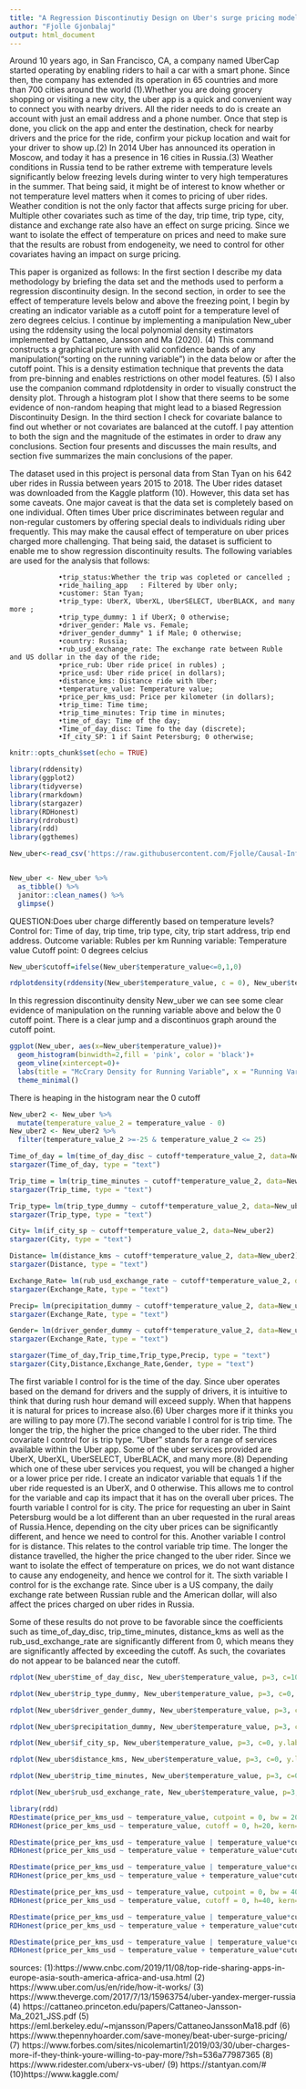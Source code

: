 ```yaml
---
title: "A Regression Discontinutiy Design on Uber's surge pricing model based on temperature levels"
author: "Fjolle Gjonbalaj"
output: html_document
---
```


Around 10 years ago, in San Francisco, CA, a company named UberCap started operating by enabling riders to hail a car with a
smart phone. Since then, the company has extended its operation in 65 countries and more than 700 cities around the world (1).Whether you are doing grocery shopping or visiting a new city, the uber app is a quick and convenient way to connect you with nearby drivers. All the rider needs to do is create an account with just an email address and a phone number. Once that step is done, you click on the app and enter the destination, check for nearby drivers and the price for the ride, confirm your pickup location and wait for your driver to show up.(2)  In 2014 Uber has announced its operation in Moscow, and today it has a presence in 16 cities in Russia.(3)  Weather conditions in Russia tend to be rather extreme with temperature levels significantly below freezing levels during winter to very high temperatures in the summer. That being said, it might be of interest to know whether or not temperature level matters when it comes to pricing of uber rides. Weather condition is not the only factor that affects surge pricing for uber.  Multiple other covariates such as time of the day, trip time, trip type, city, distance and exchange rate also have an effect on surge pricing. Since we want to isolate the effect of temperature on prices and need to make sure that the results are robust from endogeneity, we need to control for other covariates having an impact on surge pricing. 

This paper is organized as follows: In the first section I describe my data methodology by briefing the data set and the methods used to perform a regression discontinuity design. In the second section, in order to see the effect of temperature levels below and above the freezing point, I begin by creating an indicator variable as a cutoff point for a temperature level of zero degrees celcius. I continue by implementing a manipulation New_uber using the rddensity using the local polynomial density estimators implemented by Cattaneo, Jansson and Ma (2020). (4) This command constructs a graphical picture with valid confidence bands of any manipulation("sorting on the running variable") in the data below or after the cutoff point. This is a density estimation technique that prevents the data from pre-binning and enables restrictions on other model features. (5) I also use the companion command rdplotdensity in order to visually construct the density plot. Through a histogram plot I show that there seems to be some evidence of non-random heaping that might lead to a biased Regression Discontinuity Design. In the third section I check for covariate balance to find out whether or not covariates are balanced at the cutoff. I pay attention to both the sign and the magnitude of the estimates in order to draw any conclusions.  Section four presents and discusses the main results, and section five summarizes the main conclusions of the paper.



The dataset used in this project is personal data from Stan Tyan on his 642 uber rides in Russia between years 2015 to 2018. The Uber rides dataset was downloaded from the Kaggle platform (10). However, this data set has some caveats. One major caveat is that the data set is completely based on one individual. Often times Uber price discriminates between regular and non-regular customers by offering special deals to individuals riding uber frequently.  This may make the causal effect of temperature on uber prices charged more challenging. That being said, the dataset is sufficient to enable me to show regression discontinuity results. 
The following variables are used for the analysis that follows:


                •trip_status:Whether the trip was copleted or cancelled ;	
                •ride_hailing_app	: Filtered by Uber only;
                •customer: Stan Tyan;
                •trip_type: UberX, UberXL, UberSELECT, UberBLACK, and many more	;
                •trip_type_dummy: 1 if UberX; 0 otherwise;
                •driver_gender: Male vs. Female;
                •driver_gender_dummy" 1 if Male; 0 otherwise;
                •country: Russia;
                •rub_usd_exchange_rate: The exchange rate between Ruble and US dollar in the day of the ride;
                •price_rub: Uber ride price( in rubles)	;
                •price_usd: Uber ride price( in dollars);
                •distance_kms: Distance ride with Uber;
                •temperature_value: Temperature value;
                •price_per_kms_usd: Price per kilometer (in dollars);
                •trip_time: Time time;
                •trip_time_minutes: Trip time in minutes;
                •time_of_day: Time of the day;	
                •Time_of_day_disc: Time fo the day (discrete);
                •If_city_SP: 1 if Saint Petersburg; 0 otherwise;




```r
knitr::opts_chunk$set(echo = TRUE)
```


```r
library(rddensity)
library(ggplot2)
library(tidyverse)
library(rmarkdown)
library(stargazer)
library(RDHonest)
library(rdrobust)
library(rdd)
library(ggthemes)

New_uber<-read_csv('https://raw.githubusercontent.com/Fjolle/Causal-Inference-Project/main/Data/New_uber.csv')


New_uber <- New_uber %>% 
  as_tibble() %>%  
  janitor::clean_names() %>% 
  glimpse() 
```


QUESTION:Does uber charge differently based on temperature levels?
Control for: Time of day, trip time, trip type, city, trip start address, trip end address. 
Outcome variable: Rubles per km
Running variable: Temperature value
Cutoff point: 0 degrees celcius




```r
New_uber$cutoff=ifelse(New_uber$temperature_value<=0,1,0)
```


```r
rdplotdensity(rddensity(New_uber$temperature_value, c = 0), New_uber$temperature_value)
```

In this regression discontinuity density New_uber we can see some clear evidence of manipulation on the running variable above and below the 0 cutoff point. There is a clear jump and a discontinuos graph around the cutoff point.

```r

ggplot(New_uber, aes(x=New_uber$temperature_value))+
  geom_histogram(binwidth=2,fill = 'pink', color = 'black')+
  geom_vline(xintercept=0)+
  labs(title = "McCrary Density for Running Variable", x = "Running Variable: Temperature Value", y = "Density")+
  theme_minimal()
```

There is heaping in the histogram near the 0 cutoff

```r
New_uber2 <- New_uber %>%
  mutate(temperature_value_2 = temperature_value - 0)
New_uber2 <- New_uber2 %>%
  filter(temperature_value_2 >=-25 & temperature_value_2 <= 25)
```


```r
Time_of_day = lm(time_of_day_disc ~ cutoff*temperature_value_2, data=New_uber2)
stargazer(Time_of_day, type = "text")

Trip_time = lm(trip_time_minutes ~ cutoff*temperature_value_2, data=New_uber2)
stargazer(Trip_time, type = "text")

Trip_type= lm(trip_type_dummy ~ cutoff*temperature_value_2, data=New_uber2)
stargazer(Trip_type, type = "text")

City= lm(if_city_sp ~ cutoff*temperature_value_2, data=New_uber2)
stargazer(City, type = "text")

Distance= lm(distance_kms ~ cutoff*temperature_value_2, data=New_uber2)
stargazer(Distance, type = "text")

Exchange_Rate= lm(rub_usd_exchange_rate ~ cutoff*temperature_value_2, data=New_uber2)
stargazer(Exchange_Rate, type = "text")

Precip= lm(precipitation_dummy ~ cutoff*temperature_value_2, data=New_uber2)
stargazer(Exchange_Rate, type = "text")

Gender= lm(driver_gender_dummy ~ cutoff*temperature_value_2, data=New_uber2)
stargazer(Exchange_Rate, type = "text")
```

```r
stargazer(Time_of_day,Trip_time,Trip_type,Precip, type = "text")
stargazer(City,Distance,Exchange_Rate,Gender, type = "text")
```
The first variable I control for is the time of the day. Since uber operates based on the demand for drivers and the supply of drivers, it is intuitive to think that during rush hour demand will exceed supply. When that happens it is natural for prices to increase also.(6) Uber charges more if it thinks you are willing to pay more (7).The second variable I control for is trip time. The longer the trip, the higher the price changed to the uber rider. The third covariate I control for is trip type.  “Uber” stands for a range of services available within the Uber app. Some of the uber services provided are UberX, UberXL, UberSELECT, UberBLACK, and many more.(8) Depending which one of these uber services you request, you will be changed a higher or a lower price per ride. I create an indicator variable that equals 1 if the uber ride requested is an UberX, and 0 otherwise. This allows me to control for the variable and cap its impact that it has on the overall uber prices. The fourth variable I control for is city. The price for requesting an uber in Saint Petersburg would be a lot different than an uber requested in the rural areas of Russia.Hence, depending on the city uber prices can be significantly different, and hence we need to control for this. Another variable I control for is distance. This relates to the control variable trip time. The longer the distance travelled, the higher the price changed to the uber rider. Since we want to isolate the effect of temperature on prices, we do not want distance to cause any endogeneity, and hence we control for it. The sixth variable I control for is the exchange rate. Since uber is a US company, the daily exchange rate between Russian ruble and the American dollar, will also affect the prices charged on uber rides in Russia. 


Some of these results do not prove to be favorable since the coefficients such as time_of_day_disc, trip_time_minutes, distance_kms as well as the rub_usd_exchange_rate are significantly different from 0, which means they are significantly affected by exceeding the cutoff. As such, the covariates do not appear to be balanced near the cutoff.

```r
rdplot(New_uber$time_of_day_disc, New_uber$temperature_value, p=3, c=10, y.label='Time of the day', x.label='Temperature value', kernel="triangular", ci=NULL,col.dots = 'pink', col.lines = 'lightblue' )

rdplot(New_uber$trip_type_dummy, New_uber$temperature_value, p=3, c=0, y.label='Trip type', x.label='Temperature value', kernel="triangular", ci=NULL,col.dots = 'pink', col.lines = 'lightblue' )

rdplot(New_uber$driver_gender_dummy, New_uber$temperature_value, p=3, c=0, y.label='Gender', x.label='Temperature value', kernel="triangular" , ci=NULL,col.dots = 'pink', col.lines = 'lightblue')

rdplot(New_uber$precipitation_dummy, New_uber$temperature_value, p=3, c=0, y.label='Precipitation', x.label='Temperature value', kernel="triangular", ci=NULL,col.dots = 'pink', col.lines = 'lightblue' )

rdplot(New_uber$if_city_sp, New_uber$temperature_value, p=3, c=0, y.label='City', x.label='Temperature value', kernel="triangular", ci=NULL,col.dots = 'pink', col.lines = 'lightblue' )

rdplot(New_uber$distance_kms, New_uber$temperature_value, p=3, c=0, y.label='Dinstance in km', x.label='Temperature value', kernel="triangular", ci=NULL,col.dots = 'pink', col.lines = 'lightblue' )

rdplot(New_uber$trip_time_minutes, New_uber$temperature_value, p=3, c=0, y.label='Trip time in minutes', x.label='Temperature value', kernel="triangular", ci=NULL,col.dots = 'pink', col.lines = 'lightblue' )

rdplot(New_uber$rub_usd_exchange_rate, New_uber$temperature_value, p=3, c=0, y.label='Exchange rate', x.label='Temperature value', kernel="triangular", ci=NULL,col.dots = 'pink', col.lines = 'lightblue' )
```



```r
library(rdd)
RDestimate(price_per_kms_usd ~ temperature_value, cutpoint = 0, bw = 20, data=New_uber)
RDHonest(price_per_kms_usd ~ temperature_value, cutoff = 0, h=20, kern="triangular", M=0.1, sclass="T", order = 1, data=New_uber)

RDestimate(price_per_kms_usd ~ temperature_value | temperature_value*cutoff, cutpoint = 0, bw = 20, data=New_uber)
RDHonest(price_per_kms_usd ~ temperature_value + temperature_value*cutoff, cutoff = 0, h=20, kern="triangular", M=0.1, sclass="T", order = 1, data=New_uber)

RDestimate(price_per_kms_usd ~ temperature_value | temperature_value*cutoff + (temperature_value^2)*cutoff, cutpoint = 0, bw = 20, data=New_uber)
RDHonest(price_per_kms_usd ~ temperature_value + temperature_value*cutoff + (temperature_value^2)*cutoff, cutoff = 0, h=20, kern="triangular", M=0.1, sclass="T", order = 1, data=New_uber)

RDestimate(price_per_kms_usd ~ temperature_value, cutpoint = 0, bw = 40, data=New_uber)
RDHonest(price_per_kms_usd ~ temperature_value, cutoff = 0, h=40, kern="triangular", M=0.1, sclass="T", order = 1, data=New_uber)

RDestimate(price_per_kms_usd ~ temperature_value | temperature_value*cutoff, cutpoint = 0, bw = 40, data=New_uber)
RDHonest(price_per_kms_usd ~ temperature_value + temperature_value*cutoff, cutoff = 0, h=40, kern="triangular", M=0.1, sclass="T", order = 1, data=New_uber)

RDestimate(price_per_kms_usd ~ temperature_value | temperature_value*cutoff + (temperature_value^2)*cutoff, cutpoint = 0, bw = 40, data=New_uber)
RDHonest(price_per_kms_usd ~ temperature_value + temperature_value*cutoff + (temperature_value^2)*cutoff, cutoff = 0, h=40, kern="triangular", M=0.1, sclass="T", order = 1, data=New_uber)

```




sources: 
(1):https://www.cnbc.com/2019/11/08/top-ride-sharing-apps-in-europe-asia-south-america-africa-and-usa.html
(2) https://www.uber.com/us/en/ride/how-it-works/
(3) https://www.theverge.com/2017/7/13/15963754/uber-yandex-merger-russia
(4) https://cattaneo.princeton.edu/papers/Cattaneo-Jansson-Ma_2021_JSS.pdf
(5) https://eml.berkeley.edu/~mjansson/Papers/CattaneoJanssonMa18.pdf
(6) https://www.thepennyhoarder.com/save-money/beat-uber-surge-pricing/
(7) https://www.forbes.com/sites/nicolemartin1/2019/03/30/uber-charges-more-if-they-think-youre-willing-to-pay-more/?sh=536a77987365
(8) https://www.ridester.com/uberx-vs-uber/
(9) https://stantyan.com/#
(10)https://www.kaggle.com/
